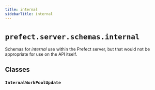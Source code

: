```yaml
---
title: internal
sidebarTitle: internal
---
```


# `prefect.server.schemas.internal`


Schemas for _internal_ use within the Prefect server, but that would not be
appropriate for use on the API itself.

## Classes

### `InternalWorkPoolUpdate`
